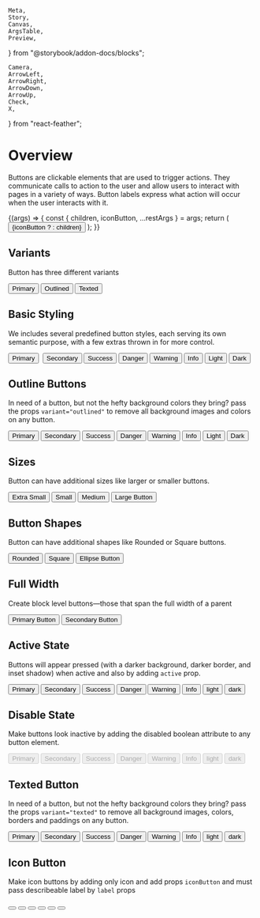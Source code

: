     Meta,
    Story,
    Canvas,
    ArgsTable,
    Preview,
} from "@storybook/addon-docs/blocks";

    Camera,
    ArrowLeft,
    ArrowRight,
    ArrowDown,
    ArrowUp,
    Check,
    X,
} from "react-feather";

<Meta title="UI/Buttons" component={Button} />

# Overview

Buttons are clickable elements that are used to trigger actions. They communicate calls to action to the user and allow users to interact with pages in a variety of ways. Button labels express what action will occur when the user interacts with it.

<Canvas>
    <Story
        name="Button Controls"
        argTypes={{
            type: {
                control: {
                    type: `select`,
                    options: ["button", "submit", "reset"],
                },
            },
            variant: {
                control: {
                    type: `select`,
                    options: ["contained", "outlined", "texted"],
                },
            },
            color: {
                control: {
                    type: `select`,
                    options: [
                        "primary",
                        "secondary",
                        "success",
                        "danger",
                        "warning",
                        "info",
                        "light",
                        "dark",
                        "white",
                        "brand2",
                        "facebook",
                        "twitter",
                    ],
                },
            },
            size: {
                control: {
                    type: `select`,
                    options: ["xs", "sm", "md", "lg"],
                },
            },
            shape: {
                control: {
                    type: `select`,
                    options: ["rounded", "square", "ellipse"],
                },
            },
            fullwidth: {
                control: {
                    type: `boolean`,
                },
            },
            active: {
                control: {
                    type: `boolean`,
                },
            },
            disabled: {
                control: {
                    type: `boolean`,
                },
            },
            iconButton: {
                control: {
                    type: `boolean`,
                },
            },
            hasIcon: {
                control: {
                    type: `boolean`,
                },
            },
            label: {
                control: {
                    type: `text`,
                },
            },
            className: {
                control: {
                    type: `text`,
                },
            },
            path: {
                control: {
                    type: `text`,
                },
            },
        }}
        args={{
            type: `button`,
            variant: `contained`,
            color: `primary`,
            size: `md`,
            shape: `rounded`,
            children: `Button`,
        }}
    >
        {(args) => {
            const { children, iconButton, ...restArgs } = args;
            return (
                <Button {...restArgs}>
                    {iconButton ? <Camera size="24" /> : children}
                </Button>
            );
        }}
    </Story>
</Canvas>

<ArgsTable of={Button} story="Button Controls" />

## Variants

Button has three different variants

<Preview withToolbar>
    <Story name="Variant">
        <Button variant="contained" color="primary">
            Primary
        </Button>
        <Button variant="outlined" color="primary">
            Outlined
        </Button>
        <Button variant="texted" color="primary">
            Texted
        </Button>
    </Story>
</Preview>

## Basic Styling

We includes several predefined button styles, each serving its own semantic purpose, with a few extras thrown in for more control.

<Preview withToolbar>
    <Story name="Color">
        <Button color="primary">Primary</Button>&nbsp;
        <Button color="secondary">Secondary</Button>
        <Button color="success">Success</Button>
        <Button color="danger">Danger</Button>
        <Button color="warning">Warning</Button>
        <Button color="info">Info</Button>
        <Button color="light">Light</Button>
        <Button color="dark">Dark</Button>
    </Story>
</Preview>

## Outline Buttons

In need of a button, but not the hefty background colors they bring? pass the props `variant="outlined"` to remove all background images and colors on any button.

<Preview withToolbar>
    <Story name="Outlined">
        <Button color="primary" variant="outlined">
            Primary
        </Button>
        <Button color="secondary" variant="outlined">
            Secondary
        </Button>
        <Button color="success" variant="outlined">
            Success
        </Button>
        <Button color="danger" variant="outlined">
            Danger
        </Button>
        <Button color="warning" variant="outlined">
            Warning
        </Button>
        <Button color="info" variant="outlined">
            Info
        </Button>
        <Button color="light" variant="outlined">
            Light
        </Button>
        <Button color="dark" variant="outlined">
            Dark
        </Button>
    </Story>
</Preview>

## Sizes

Button can have additional sizes like larger or smaller buttons.

<Preview withToolbar>
    <Story name="Size">
        <Button color="primary" size="xs">
            Extra Small
        </Button>
        <Button color="primary" size="sm">
            Small
        </Button>
        <Button color="primary" size="md">
            Medium
        </Button>
        <Button color="primary" size="lg">
            Large Button
        </Button>
    </Story>
</Preview>

## Button Shapes

Button can have additional shapes like Rounded or Square buttons.

<Preview withToolbar>
    <Story name="Shape">
        <Button color="primary" shape="rounded">
            Rounded
        </Button>
        <Button color="primary" shape="square">
            Square
        </Button>
        <Button color="primary" shape="ellipse">
            Ellipse Button
        </Button>
    </Story>
</Preview>

## Full Width

Create block level buttons—those that span the full width of a parent

<Preview withToolbar>
    <Story name="Full Width">
        <Button color="primary" fullwidth>
            Primary Button
        </Button>
        <Button color="secondary" fullwidth>
            Secondary Button
        </Button>
    </Story>
</Preview>

## Active State

Buttons will appear pressed (with a darker background, darker border, and inset shadow) when active and also by adding `active` prop.

<Preview withToolbar>
    <Story name="Active State">
        <Button color="primary" active>
            Primary
        </Button>
        <Button color="secondary" active>
            Secondary
        </Button>
        <Button color="success" active>
            Success
        </Button>
        <Button color="danger" active>
            Danger
        </Button>
        <Button color="warning" active>
            Warning
        </Button>
        <Button color="info" active>
            Info
        </Button>
        <Button color="light" active>
            light
        </Button>
        <Button color="dark" active>
            dark
        </Button>
    </Story>
</Preview>

## Disable State

Make buttons look inactive by adding the disabled boolean attribute to any button element.

<Preview withToolbar>
    <Story name="Disabled State">
        <Button color="primary" disabled>
            Primary
        </Button>
        <Button color="secondary" disabled>
            Secondary
        </Button>
        <Button color="success" disabled>
            Success
        </Button>
        <Button color="danger" disabled>
            Danger
        </Button>
        <Button color="warning" disabled>
            Warning
        </Button>
        <Button color="info" disabled>
            Info
        </Button>
        <Button color="light" disabled>
            light
        </Button>
        <Button color="dark" disabled>
            dark
        </Button>
    </Story>
</Preview>

## Texted Button

In need of a button, but not the hefty background colors they bring? pass the props `variant="texted"` to remove all background images, colors, borders and paddings on any button.

<Preview withToolbar>
    <Story name="Texted Button">
        <Button color="primary" variant="texted">
            Primary
        </Button>
        <Button color="secondary" variant="texted">
            Secondary
        </Button>
        <Button color="success" variant="texted">
            Success
        </Button>
        <Button color="danger" variant="texted">
            Danger
        </Button>
        <Button color="warning" variant="texted">
            Warning
        </Button>
        <Button color="info" variant="texted">
            Info
        </Button>
        <Button color="light" variant="texted">
            light
        </Button>
        <Button color="dark" variant="texted">
            dark
        </Button>
    </Story>
</Preview>

## Icon Button

Make icon buttons by adding only icon and add props `iconButton` and must pass describeable label by `label` props

<Preview withToolbar>
    <Story name="Icon Buttons">
        <Button color="primary" iconButton size="xs" label="XS Icon">
            <ArrowLeft size="16" />
        </Button>
        <Button color="secondary" iconButton size="sm" label="SM Icon">
            <ArrowRight size="20" />
        </Button>
        <Button color="success" iconButton size="md" label="MD Icon">
            <Check size="24" />
        </Button>
        <Button color="danger" iconButton size="lg" label="LG Icon">
            <X size="30" />
        </Button>
        <Button
            color="warning"
            iconButton
            variant="outlined"
            label="Warning Icon"
        >
            <ArrowDown size="20" />
        </Button>
        <Button color="info" variant="texted" label="Texted Icon">
            <ArrowUp size="20" />
        </Button>
    </Story>
</Preview>
